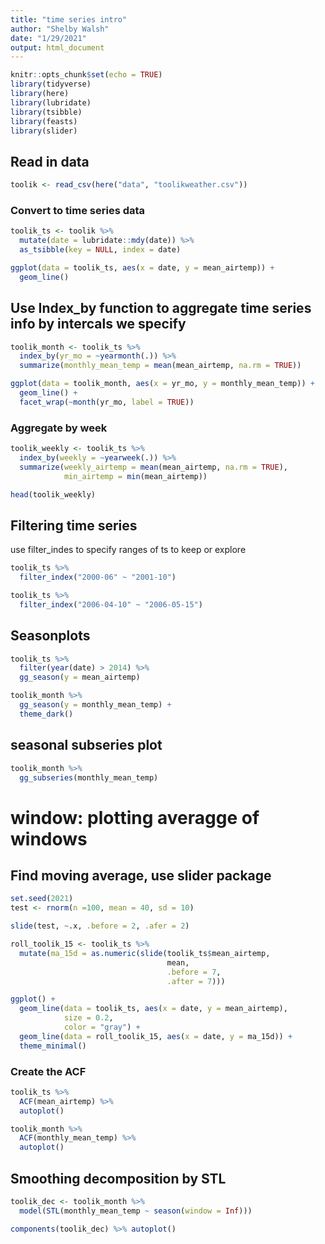 ```yaml
---
title: "time series intro"
author: "Shelby Walsh"
date: "1/29/2021"
output: html_document
---
```


```r
knitr::opts_chunk$set(echo = TRUE)
library(tidyverse)
library(here)
library(lubridate)
library(tsibble)
library(feasts)
library(slider)
```

## Read in data
```r
toolik <- read_csv(here("data", "toolikweather.csv"))
```

### Convert to time series data
```r
toolik_ts <- toolik %>% 
  mutate(date = lubridate::mdy(date)) %>% 
  as_tsibble(key = NULL, index = date)


```

```r
ggplot(data = toolik_ts, aes(x = date, y = mean_airtemp)) +
  geom_line()
```

## Use Index_by function to aggregate time series info by intercals we specify

```r

toolik_month <- toolik_ts %>% 
  index_by(yr_mo = ~yearmonth(.)) %>% 
  summarize(monthly_mean_temp = mean(mean_airtemp, na.rm = TRUE))

ggplot(data = toolik_month, aes(x = yr_mo, y = monthly_mean_temp)) +
  geom_line() +
  facet_wrap(~month(yr_mo, label = TRUE))
```

### Aggregate by week
```r
toolik_weekly <- toolik_ts %>% 
  index_by(weekly = ~yearweek(.)) %>% 
  summarize(weekly_airtemp = mean(mean_airtemp, na.rm = TRUE),
            min_airtemp = min(mean_airtemp))

head(toolik_weekly)
```

## Filtering time series

use filter_indes to specify ranges of ts to keep or explore
```r
toolik_ts %>% 
  filter_index("2000-06" ~ "2001-10")
```

```r
toolik_ts %>% 
  filter_index("2006-04-10" ~ "2006-05-15")
```
## Seasonplots
```r
toolik_ts %>% 
  filter(year(date) > 2014) %>% 
  gg_season(y = mean_airtemp)

toolik_month %>% 
  gg_season(y = monthly_mean_temp) +
  theme_dark()
```

## seasonal subseries plot

```r
toolik_month %>% 
  gg_subseries(monthly_mean_temp)
```

# window: plotting averagge of windows

## Find moving average, use slider package

```r
set.seed(2021)
test <- rnorm(n =100, mean = 40, sd = 10)

slide(test, ~.x, .before = 2, .afer = 2)
```


```r
roll_toolik_15 <- toolik_ts %>% 
  mutate(ma_15d = as.numeric(slide(toolik_ts$mean_airtemp,
                                   mean,
                                   .before = 7,
                                   .after = 7)))

ggplot() +
  geom_line(data = toolik_ts, aes(x = date, y = mean_airtemp),
            size = 0.2,
            color = "gray") +
  geom_line(data = roll_toolik_15, aes(x = date, y = ma_15d)) +
  theme_minimal()
```

### Create the ACF

```r
toolik_ts %>% 
  ACF(mean_airtemp) %>% 
  autoplot()

toolik_month %>% 
  ACF(monthly_mean_temp) %>% 
  autoplot()
```

## Smoothing decomposition by STL

```r
toolik_dec <- toolik_month %>% 
  model(STL(monthly_mean_temp ~ season(window = Inf)))

components(toolik_dec) %>% autoplot()
```

